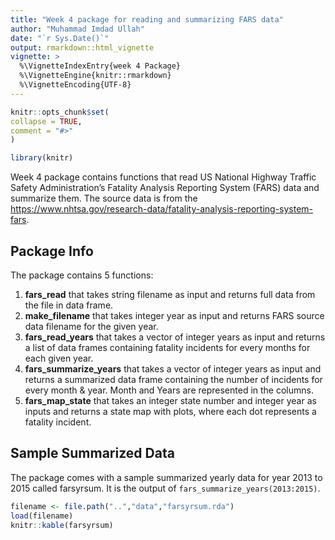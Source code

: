 ```yaml
---
title: "Week 4 package for reading and summarizing FARS data"
author: "Muhammad Imdad Ullah"
date: "`r Sys.Date()`"
output: rmarkdown::html_vignette
vignette: >
  %\VignetteIndexEntry{week 4 Package}
  %\VignetteEngine{knitr::rmarkdown}
  %\VignetteEncoding{UTF-8}
---
```


  ```r
knitr::opts_chunk$set(
  collapse = TRUE,
  comment = "#>"
)
```
```r
library(knitr)
```

Week 4 package contains functions that read US National Highway Traffic Safety Administration's Fatality Analysis Reporting System (FARS) data and summarize them. The source data is from the [https://www.nhtsa.gov/research-data/fatality-analysis-reporting-system-fars](https://www.nhtsa.gov/research-data/fatality-analysis-reporting-system-fars).


## Package Info

The package contains 5 functions:

1. **fars_read** that takes string filename as input and returns full data from the file in data frame.
2. **make_filename** that takes integer year as input and returns FARS source data filename for the given year.
3. **fars_read_years** that takes a vector of integer years as input and returns a list of data frames containing fatality incidents for every months for each given year.
4. **fars_summarize_years** that takes a vector of integer years as input and returns a summarized data frame containing the number of incidents for every month & year. Month and Years are represented in the columns.
5. **fars_map_state** that takes an integer state number and integer year as inputs and returns a state map with plots, where each dot represents a fatality incident.

## Sample Summarized Data

The package comes with a sample summarized yearly data for year 2013 to 2015 called farsyrsum. It is the output of `fars_summarize_years(2013:2015)`.

```r
filename <- file.path("..","data","farsyrsum.rda")
load(filename)
knitr::kable(farsyrsum)
```
